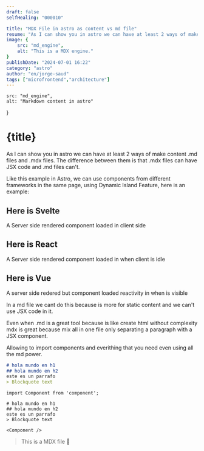 ```yaml
---
draft: false
selfHealing: "000010"

title: "MDX File in astro as content vs md file"
resume: "As I can show you in astro we can have at least 2 ways of make content .md files and .mdx files. The difference between them is that .mdx files can have JSX code and .md files can't."
image: {
    src: "md_engine",
    alt: "This is a MDX engine."
}
publishDate: "2024-07-01 16:22"
category: "astro"
author: "en/jorge-saud"
tags: ["microfrontend","architecture"]
---
```

    src: "md_engine",
    alt: "Markdown content in astro"
}

# {title}
As I can show you in astro we can have at least 2 ways of make content .md files and .mdx files. The difference between them is that .mdx files can have JSX code and .md files can't.

Like this example in Astro, we can use components from different frameworks in the same page, using Dynamic Island Feature, here is an example:

## Here is Svelte
A Server side rendered component loaded in client side

<ButtonSvelte client:load></ButtonSvelte>

## Here is React 
A Server side rendered component loaded in when client is idle

<ButtonReact client:idle title="Increment Count React" />

<div class="h-screen"></div>

## Here is Vue 
A server side redered but component loaded reactivity in when is visible

<ButtonVue client:visible />


In a md file we cant do this because is more for static content and we can't use JSX code in it. 

Even when .md is a great tool because is like create html without complexity mdx is great because mix all in one file only separating a paragraph with a JSX component.

Allowing to import components and everithing that you need even using all the md power.

```md
# hola mundo en h1
## hola mundo en h2
este es un parrafo
> Blockquote text
```


```mdx
import Component from 'component';

# hola mundo en h1
## hola mundo en h2
este es un parrafo
> Blockquote text

<Component />
```
> This is a MDX file 💌
